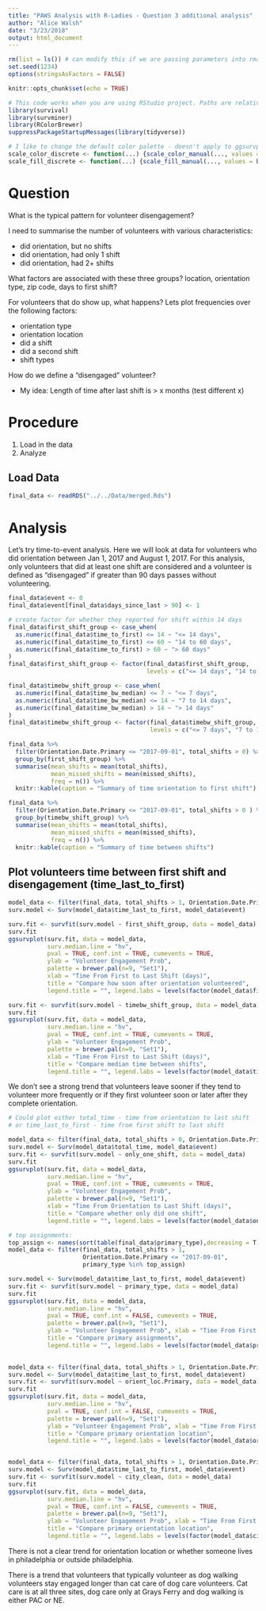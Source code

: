 ```yaml
---
title: "PAWS Analysis with R-Ladies - Question 3 additional analysis"
author: "Alice Walsh"
date: "3/23/2018"
output: html_document
---
```


```r
rm(list = ls()) # can modify this if we are passing parameters into rmarkdown, etc.
set.seed(1234)
options(stringsAsFactors = FALSE)
```

```r
knitr::opts_chunk$set(echo = TRUE)
```

```r
# This code works when you are using RStudio project. Paths are relative and stuff
library(survival)
library(survminer)
library(RColorBrewer)
suppressPackageStartupMessages(library(tidyverse))

```

```r
# I like to change the default color palette - doesn't apply to ggsurvplot for some reason?
scale_color_discrete <- function(...) {scale_color_manual(..., values = brewer.pal(n=9, name = "Set1"))}
scale_fill_discrete <- function(...) {scale_fill_manual(..., values = brewer.pal(n=9, name = "Set1"))}

```

# Question
What is the typical pattern for volunteer disengagement?

I need to summarise the number of volunteers with various characteristics:  

* did orientation, but no shifts
* did orientation, had only 1 shift
* did orientation, had 2+ shifts

What factors are associated with these three groups? location, orientation type, zip code, days to first shift?

For volunteers that do show up, what happens? Lets plot frequencies over the following factors:  

* orientation type
* orientation location
* did a shift
* did a second shift
* shift types

How do we define a "disengaged" volunteer?  

* My idea: Length of time after last shift is > x months (test different x)

# Procedure  

1. Load in the data
1. Analyze

## Load Data
```r
final_data <- readRDS("../../Data/merged.Rds")
```

# Analysis
Let's try time-to-event analysis. Here we will look at data for volunteers who did orientation between Jan 1, 2017 and August 1, 2017. For this analysis, only volunteers that did at least one shift are considered and a volunteer is defined as "disengaged" if greater than 90 days passes without volunteering.

```r
final_data$event <- 0
final_data$event[final_data$days_since_last > 90] <- 1 

# create factor for whether they reported for shift within 14 days
final_data$first_shift_group <- case_when(
  as.numeric(final_data$time_to_first) <= 14 ~ "<= 14 days",
  as.numeric(final_data$time_to_first) <= 60 ~ "14 to 60 days",
  as.numeric(final_data$time_to_first) > 60 ~ "> 60 days"
)
final_data$first_shift_group <- factor(final_data$first_shift_group,
                                       levels = c("<= 14 days", "14 to 60 days", "> 60 days"))

final_data$timebw_shift_group <- case_when(
  as.numeric(final_data$time_bw_median) <= 7 ~ "<= 7 days",
  as.numeric(final_data$time_bw_median) <= 14 ~ "7 to 14 days",
  as.numeric(final_data$time_bw_median) > 14 ~ "> 14 days"
)
final_data$timebw_shift_group <- factor(final_data$timebw_shift_group, 
                                        levels = c("<= 7 days", "7 to 14 days", "> 14 days"))

final_data %>%
  filter(Orientation.Date.Primary <= "2017-09-01", total_shifts > 0) %>%
  group_by(first_shift_group) %>%
  summarise(mean_shifts = mean(total_shifts),
            mean_missed_shifts = mean(missed_shifts),
            freq = n()) %>%
  knitr::kable(caption = "Summary of time orientation to first shift")

final_data %>%
  filter(Orientation.Date.Primary <= "2017-09-01", total_shifts > 0 ) %>%
  group_by(timebw_shift_group) %>%
  summarise(mean_shifts = mean(total_shifts),
            mean_missed_shifts = mean(missed_shifts),
            freq = n()) %>%
  knitr::kable(caption = "Summary of time between shifts")
```


## Plot volunteers time between first shift and disengagement (time_last_to_first)

```r
model_data <- filter(final_data, total_shifts > 1, Orientation.Date.Primary <= "2017-09-01")
surv.model <- Surv(model_data$time_last_to_first, model_data$event)

surv.fit <- survfit(surv.model ~ first_shift_group, data = model_data)
surv.fit
ggsurvplot(surv.fit, data = model_data,
           surv.median.line = "hv", 
           pval = TRUE, conf.int = TRUE, cumevents = TRUE,
           ylab = "Volunteer Engagement Prob",
           palette = brewer.pal(n=9, "Set1"),
           xlab = "Time From First to Last Shift (days)",
           title = "Compare how soon after orientation volunteered",
           legend.title = "", legend.labs = levels(factor(model_data$first_shift_group)))  

surv.fit <- survfit(surv.model ~ timebw_shift_group, data = model_data)
surv.fit
ggsurvplot(surv.fit, data = model_data,
           surv.median.line = "hv", 
           pval = TRUE, conf.int = TRUE, cumevents = TRUE,
           ylab = "Volunteer Engagement Prob",
           palette = brewer.pal(n=9, "Set1"),
           xlab = "Time From First to Last Shift (days)",
           title = "Compare median time between shifts",
           legend.title = "", legend.labs = levels(factor(model_data$timebw_shift_group)))  

```

We don't see a strong trend that volunteers leave sooner if they tend to volunteer more frequently or if they first volunteer soon or later after they complete orientation.

```r
# Could plot either total_time - time from orientation to last shift
# or time_last_to_first - time from first shift to last shift

model_data <- filter(final_data, total_shifts > 0, Orientation.Date.Primary <= "2017-09-01")
surv.model <- Surv(model_data$total_time, model_data$event)
surv.fit <- survfit(surv.model ~ only_one_shift, data = model_data)
surv.fit
ggsurvplot(surv.fit, data = model_data,
           surv.median.line = "hv", 
           pval = TRUE, conf.int = TRUE, cumevents = TRUE,
           ylab = "Volunteer Engagement Prob",
           palette = brewer.pal(n=9, "Set1"),
           xlab = "Time From Orientation to Last Shift (days)",
           title = "Compare whether only did one shift",
           legend.title = "", legend.labs = levels(factor(model_data$only_one_shift)))  

# top assignments:
top_assign <- names(sort(table(final_data$primary_type),decreasing = T))[1:3]
model_data <- filter(final_data, total_shifts > 1,
                     Orientation.Date.Primary <= "2017-09-01",
                     primary_type %in% top_assign)

surv.model <- Surv(model_data$time_last_to_first, model_data$event)
surv.fit <- survfit(surv.model ~ primary_type, data = model_data)
surv.fit
ggsurvplot(surv.fit, data = model_data,
           surv.median.line = "hv", 
           pval = TRUE, conf.int = FALSE, cumevents = TRUE,
           palette = brewer.pal(n=9, "Set1"),
           ylab = "Volunteer Engagement Prob", xlab = "Time From First to Last Shift (days)",
           title = "Compare primary assignments",
           legend.title = "", legend.labs = levels(factor(model_data$primary_type)))  
  

model_data <- filter(final_data, total_shifts > 1, Orientation.Date.Primary <= "2017-09-01")
surv.model <- Surv(model_data$time_last_to_first, model_data$event)
surv.fit <- survfit(surv.model ~ orient_loc.Primary, data = model_data)
surv.fit
ggsurvplot(surv.fit, data = model_data,
           surv.median.line = "hv", 
           pval = TRUE, conf.int = FALSE, cumevents = TRUE,
           palette = brewer.pal(n=9, "Set1"),
           ylab = "Volunteer Engagement Prob", xlab = "Time From First to Last Shift (days)",
           title = "Compare primary orientation location",
           legend.title = "", legend.labs = levels(factor(model_data$orient_loc.Primary))) 


model_data <- filter(final_data, total_shifts > 1, Orientation.Date.Primary <= "2017-09-01")
surv.model <- Surv(model_data$time_last_to_first, model_data$event)
surv.fit <- survfit(surv.model ~ city_clean, data = model_data)
surv.fit
ggsurvplot(surv.fit, data = model_data,
           surv.median.line = "hv", 
           pval = TRUE, conf.int = FALSE, cumevents = TRUE,
           palette = brewer.pal(n=9, "Set1"),
           ylab = "Volunteer Engagement Prob", xlab = "Time From First to Last Shift (days)",
           title = "Compare primary orientation location",
           legend.title = "", legend.labs = levels(factor(model_data$city_clean))) 
```

There is not a clear trend for orientation location or whether someone lives in philadelphia or outside philadelphia.

There is a trend that volunteers that typically volunteer as dog walking volunteers stay engaged longer than cat care of dog care volunteers. Cat care is at all three sites, dog care only at Grays Ferry and dog walking is either PAC or NE.

